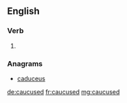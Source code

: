 ==English==

===Verb===
{{head|en|verb form}}

# {{en-past of|caucus}}

===Anagrams===
* [[caduceus#English|caduceus]]

[[de:caucused]]
[[fr:caucused]]
[[mg:caucused]]